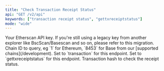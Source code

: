 ```yaml
---
title: "Check Transaction Receipt Status"
api: "GET /v2/api"
keywords: ["transaction receipt status", "gettxreceiptstatus"]
mode: "wide"
---
```



  <ParamField query="apikey" type="string">
    Your Etherscan API key. If you're still using a legacy key from another explorer like BscScan/Basescan and so on, please refer to this migration.
  </ParamField>
  <ParamField query="chainid" type="string" default="1">
    Chain ID to query, eg `1` for Ethereum, `8453` for Base from our [supported chains](/development).
  </ParamField>
  <ParamField query="module" type="string" default="transaction">
    Set to `transaction` for this endpoint.
  </ParamField>
  <ParamField query="action" type="string" default="gettxreceiptstatus">
    Set to `gettxreceiptstatus` for this endpoint.
  </ParamField>
  <ParamField query="txhash" type="string" default="0x513c1ba0bebf66436b5fed86ab668452b7805593c05073eb2d51d3a52f480a76">
    Transaction hash to check the receipt status.
  </ParamField>
